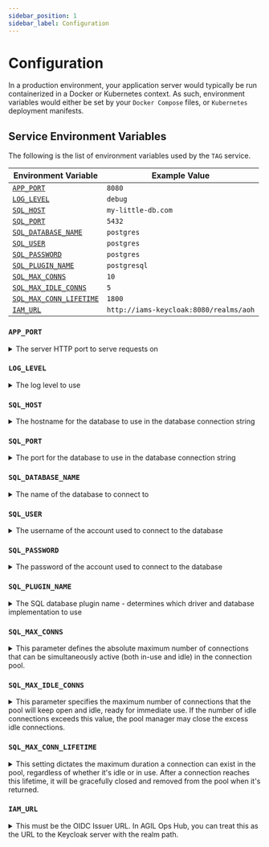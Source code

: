 ```yaml
---
sidebar_position: 1
sidebar_label: Configuration
---
```



# Configuration

In a production environment, your application server would typically be run containerized in a Docker or Kubernetes
context. As such, environment variables would either be set by your `Docker Compose` files, or `Kubernetes` deployment
manifests.

## Service Environment Variables

The following is the list of environment variables used by the `TAG` service.

| Environment Variable                              | Example Value                          |
| ------------------------------------------------- | -------------------------------------- |
| [`APP_PORT`](#app_port)                           | `8080`                                 |
| [`LOG_LEVEL`](#log_level)                         | `debug`                                |
| [`SQL_HOST`](#sql_host)                           | `my-little-db.com`                     |
| [`SQL_PORT`](#sql_port)                           | `5432`                                 |
| [`SQL_DATABASE_NAME`](#sql_database_name)         | `postgres`                             |
| [`SQL_USER`](#sql_user)                           | `postgres`                             |
| [`SQL_PASSWORD`](#sql_password)                   | `postgres`                             |
| [`SQL_PLUGIN_NAME`](#sql_plugin_name)             | `postgresql`                           |
| [`SQL_MAX_CONNS`](#sql_max_conns)                 | `10`                                   |
| [`SQL_MAX_IDLE_CONNS`](#sql_max_idle_conns)       | `5`                                    |
| [`SQL_MAX_CONN_LIFETIME`](#sql_max_conn_lifetime) | `1800`                                 |
| [`IAM_URL`](#iam_url)                             | `http://iams-keycloak:8080/realms/aoh` |

### `APP_PORT`

<details>
	<summary>The server HTTP port to serve requests on</summary>
	<div>
		This should be any valid port number (1 to 65536).
    </div>

</details>

### `LOG_LEVEL`

<details>
	<summary>The log level to use</summary>
	<div>
		This currently only accepts "debug". If set to debug, the logger will be configured to run at "development"
        mode, which essentially logs at debug level. Any other value will cause it to run at "production" mode, which
        logs at the info level.
    </div>

</details>

### `SQL_HOST`

<details>
	<summary>The hostname for the database to use in the database connection string</summary>
	<div>
		This is the hostname in the URL used to connect to the database, a database connection string will be
        constructed based on this.
    </div>

</details>

### `SQL_PORT`

<details>
	<summary>The port for the database to use in the database connection string</summary>
	<div>
		This is the port in the URL used to connect to the database, a database connection string will be
        constructed based on this.
    </div>

</details>

### `SQL_DATABASE_NAME`

<details>
	<summary>The name of the database to connect to</summary>
	<div>
		This is the name of the database to connect to, a database connection string will be
        constructed based on this.
    </div>

</details>

### `SQL_USER`

<details>
	<summary>The username of the account used to connect to the database</summary>
	<div>
		This is the user account used to connect to the database, a database connection string will be
        constructed based on this.
    </div>

</details>

### `SQL_PASSWORD`

<details>
	<summary>The password of the account used to connect to the database</summary>
	<div>
		This is the password of the account used to connect to the database, a database connection string will be
        constructed based on this.
    </div>

</details>

### `SQL_PLUGIN_NAME`

<details>
	<summary>The SQL database plugin name - determines which driver and database implementation to use</summary>
	<div>
		Currently, only `postgresql` is supported.
    </div>

</details>

### `SQL_MAX_CONNS`

<details>
	<summary>This parameter defines the absolute maximum number of connections that can be simultaneously active
         (both in-use and idle) in the connection pool.</summary>
	<div>
		 Once this limit is reached, new requests for connections will
         be typically have to wait until a connection becomes available or may be rejected if a timeout is exceeded.

        <strong>Impact on Performance:</strong>
        <ul>
            <li>Too Low: If set too low, your application might frequently block while waiting for a connection, leading
            to increased latency and potentially unresponsive behavior under load. Requests might queue up or fail.</li>
            <li>Too High: While it might seem like a higher limit is always better, an excessively high number can
            overwhelm the database server. Each connection consumes resources (memory, CPU) on the database server.
            Too many concurrent connections can lead to resource contention, increased context switching, and degraded
            database performance. It can also exhaust available resources on the database server.</li>
        </ul>
        <strong>Impact on Resource Utilization:</strong>
        Directly correlates with the maximum potential resource usage on the database server. Higher values mean more
        memory and process/thread capacity allocated by the database to handle connections.

</div>

</details>

### `SQL_MAX_IDLE_CONNS`

<details>
	<summary>This parameter specifies the maximum number of connections that the pool will keep open and idle, ready
    for immediate use. If the number of idle connections exceeds this value, the pool manager may close the excess idle connections.</summary>
	<div>
		<strong>Impact on Performance:</strong>
        <ul>
            <li>
                Too Low: If set too low (or lower than typical concurrent needs), the application might often need to
                establish new connections when a burst of requests arrives, incurring the overhead and latency of connection
                creation.
            </li>
            <li>
                Too High: Maintaining a large number of idle connections consumes resources both in the application
                (memory for the pool) and on the database server (which keeps these connections open). While it ensures
                connections are readily available, if they remain unused for long periods, it's an inefficient use of
                resources. Some pools might close connections that are idle for too long regardless of this setting
                (see Idle Timeout).
            </li>
        </ul>
        <strong>Impact on Resource Utilization:</strong>
Determines the baseline resource consumption by the connection pool when the application is not actively using all connections. Higher values mean more resources are kept reserved.
    </div>

</details>

### `SQL_MAX_CONN_LIFETIME`

<details>
	<summary>
        This setting dictates the maximum duration a connection can exist in the pool, regardless of whether it's
        idle or in use. After a connection reaches this lifetime, it will be gracefully closed and removed from the pool
        when it's returned.
    </summary>
	<div>
		<strong>Impact on Performance:</strong>
        <ul>
            <li>
                Too Short: Frequent cycling of connections can increase the rate of new connection establishments,
                adding slight overhead. However, it can also help in distributing load across database nodes in a
                clustered environment or prevent connections from becoming stale due to network or server-side changes.
            </li>
            <li>
                Too Long: Long-lived connections might hold onto outdated server resources or configurations. In
                environments with firewalls that have strict idle timeout policies, a very long lifetime might lead to
                connections being dropped by the network, causing errors. It can also lead to memory leaks or resource
                consumption issues on the database server over extended periods.
            </li>
        </ul>
        <strong>Impact on Resource Utilization:</strong>
        Helps in preventing resource exhaustion from very old connections that might have accumulated state or
        encountered issues. It ensures connections are periodically refreshed, potentially freeing up resources on the
        database server that might not be properly released by older connections. CockroachDB, for instance,
        recommends a lifetime between 5 and 30 minutes to help with node shutdowns or restarts.
    </div>

</details>

### `IAM_URL`

<details>
	<summary>
        This must be the OIDC Issuer URL. In AGIL Ops Hub, you can treat this as the URL to the Keycloak server with
        the realm path.
    </summary>
	<div>        
        See https://openid.net/specs/openid-connect-core-1_0.html#IssuerIdentifier for more information.
    </div>

</details>

